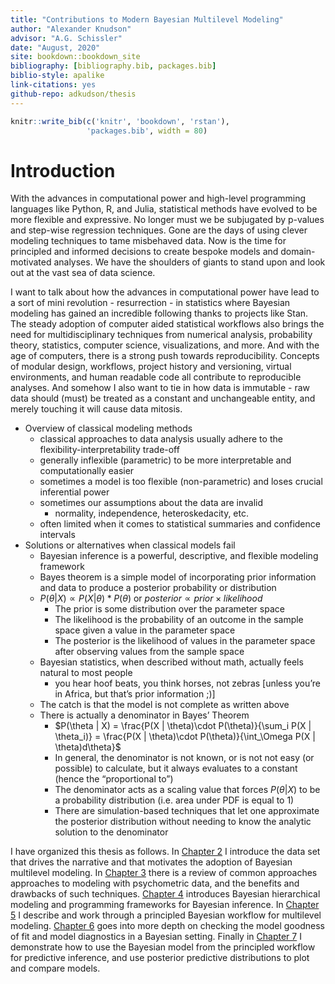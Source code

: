 ```yaml
---
title: "Contributions to Modern Bayesian Multilevel Modeling"
author: "Alexander Knudson"
advisor: "A.G. Schissler"
date: "August, 2020"
site: bookdown::bookdown_site
bibliography: [bibliography.bib, packages.bib]
biblio-style: apalike
link-citations: yes
github-repo: adkudson/thesis
---
```


```r
knitr::write_bib(c('knitr', 'bookdown', 'rstan'), 
                 'packages.bib', width = 80)
```

# Introduction

With the advances in computational power and high-level programming languages like Python, R, and Julia, statistical methods have evolved to be more flexible and expressive. No longer must we be subjugated by p-values and step-wise regression techniques. Gone are the days of using clever modeling techniques to tame misbehaved data. Now is the time for principled and informed decisions to create bespoke models and domain-motivated analyses. We have the shoulders of giants to stand upon and look out at the vast sea of data science.

I want to talk about how the advances in computational power have lead to a sort of mini revolution - resurrection - in statistics where Bayesian modeling has gained an incredible following thanks to projects like Stan. The steady adoption of computer aided statistical workflows also brings the need for multidisciplinary techniques from numerical analysis, probability theory, statistics, computer science, visualizations, and more. And with the age of computers, there is a strong push towards reproducibility. Concepts of modular design, workflows, project history and versioning, virtual environments, and human readable code all contribute to reproducible analyses. And somehow I also want to tie in how data is immutable - raw data should (must) be treated as a constant and unchangeable entity, and merely touching it will cause data mitosis.

- Overview of classical modeling methods
  - classical approaches to data analysis usually adhere to the flexibility-interpretability trade-off
  - generally inflexible (parametric) to be more interpretable and computationally easier
  - sometimes a model is too flexible (non-parametric) and loses crucial inferential power
  - sometimes our assumptions about the data are invalid
    - normality, independence, heteroskedacity, etc.
  - often limited when it comes to statistical summaries and confidence intervals



- Solutions or alternatives when classical models fail
  - Bayesian inference is a powerful, descriptive, and flexible modeling framework
  - Bayes theorem is a simple model of incorporating prior information and data to produce a posterior probability or distribution
  - $P(\theta | X) \propto P(X | \theta) * P(\theta)$ or $posterior \propto prior \times likelihood$
    - The prior is some distribution over the parameter space
    - The likelihood is the probability of an outcome in the sample space given a value in the parameter space
    - The posterior is the likelihood of values in the parameter space after observing values from the sample space
  - Bayesian statistics, when described without math, actually feels natural to most people
    - you hear hoof beats, you think horses, not zebras [unless you're in Africa, but that's prior information ;)]
  - The catch is that the model is not complete as written above
  - There is actually a denominator in Bayes' Theorem
    - $P(\theta | X) = \frac{P(X | \theta)\cdot P(\theta)}{\sum_i P(X | \theta_i)} = \frac{P(X | \theta)\cdot P(\theta)}{\int_\Omega P(X | \theta)d\theta}$
    - In general, the denominator is not known, or is not not easy (or possible) to calculate, but it always evaluates to a constant (hence the "proportional to")
    - The denominator acts as a scaling value that forces $P(\theta|X)$ to be a probability distribution (i.e. area under PDF is equal to 1)
    - There are simulation-based techniques that let one approximate the posterior distribution without needing to know the analytic solution to the denominator



I have organized this thesis as follows. In [Chapter 2](#motivating-data) I introduce the data set that drives the narrative and that motivates the adoption of Bayesian multilevel modeling. In [Chapter 3](#background) there is a review of common approaches approaches to modeling with psychometric data, and the benefits and drawbacks of such techniques. [Chapter 4](#bayesian-modeling) introduces Bayesian hierarchical modeling and programming frameworks for Bayesian inference. In [Chapter 5](#workflow) I describe and work through a principled Bayesian workflow for multilevel modeling. [Chapter 6](#model-checking) goes into more depth on checking the model goodness of fit and model diagnostics in a Bayesian setting. Finally in [Chapter 7](#predictive-inference) I demonstrate how to use the Bayesian model from the principled workflow for predictive inference, and use posterior predictive distributions to plot and compare models.
